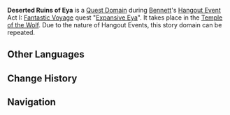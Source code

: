 {{Domain Infobox
|image        = Domain Temple of the Wolf.png
|type         = Quest
|description  = Recently discovered underground ruins. Even though the Guild keeps warning of the dangers hidden inside, nothing can go wrong with Bennett by your side, right?
|quest        = Expansive Eya
|quest_type   = Hangout
|region       = Mondstadt
|area         = Starfell Valley
|subarea      = Thousand Winds Temple
|domain       = Temple of the Wolf
|requiredAR   = 26
|recLevel     = 35
}}
'''Deserted Ruins of Eya''' is a [[Quest Domain]] during [[Bennett]]'s [[Hangout Event]] Act I: [[Fantastic Voyage (Hangout Event)|Fantastic Voyage]] quest "[[Expansive Eya]]". It takes place in the [[Temple of the Wolf]]. Due to the nature of Hangout Events, this story domain can be repeated.

==Other Languages==
{{Other Languages
|en      = Deserted Ruins of Eya
|zhs     = 失落的埃伊亚遗迹
|zhs_rm  = Shīluò de Āiyīyà Yíjī
|zht     = 失落的埃伊亞遺蹟
|zht_rm  = Shīluò de Āiyīyà Yíjī
|zh_tl   = Lost Eya Ruins
|ja      = 失われたエイア遺跡
|ja_rm   = Ushinawareta Eia Iseki
|ja_tl   = Lost Eya Ruins
|ko      = 잃어버린 에야의 유적
|ko_rm   = 
|ko_tl   = 
|es      = Ruinas desiertas de Eya
|es_tl   = Deserted Ruins of Eya
|fr      = Ruines désertes d'Eya
|fr_tl   = Deserted Ruins of Eya
|ru      = Затерянные руины Эйа
|ru_tl   = 
|th      = ซากปรักหักพังที่สาบสูญของ Eya
|th_rm   = 
|th_tl   = 
|vi      = Di Tích Eya Thất Lạc
|vi_tl   = 
|de      = Verlassene Ruinen von Eya
|de_tl   = Deserted Ruins of Eya
|id      = Deserted Ruins of Eya
|pt      = Ruínas Perdidas de Eya
|pt_tl   = Lost Ruins of Eya
}}

==Change History==
{{Change History|1.4}}

==Navigation==
{{Domain Navbox|Temporary}}